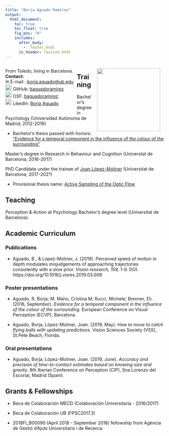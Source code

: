 ```yaml
---
title: "Borja Aguado Ramírez"
output:
  html_document:
    toc: true
    toc_float: true
    fig_pos: "H"
    includes:
      after_body: 
        - _footer.html
      in_header: favicon.html 
---
```


<style>
.column-left{
  float: left;
  width: 45%;
  text-align: left;
}
.column-center{
  display: inline-block;
  width: 10%;
  text-align: center;
}
.column-right{
  float: right;
  width: 45%;
  text-align: center;
}
</style>


<div class="column-left">
From Toledo, living in Barcelona.
<br>
<b>Contact:</b>
<br> &#x2709; E-mail : [borja.aguado@ub.edu](mailto:borja.aguado@ub.edu)
<br> <img src="images/github.png" width="20px"> GitHub: [baguadoramirez](https://github.com/baguadoramirez)
<br> <img src="images/OSF.png" width="20px"> OSF: [baguadoramirez](https://osf.io/tj628/)
<br> <img src="images/linkedin.png" width="20px"> LikedIn: [Borja Aguado](https://www.linkedin.com/in/borja-a-606a59119)
<!--<br> <img src="images/twitter.png" width="20px"> Twitter: [b_aguador](https://twitter.com/b_aguador)-->
<br>

</div>

<div class="column-center">

</div>

<div class="column-right">
<img src="images/id.png" width="200px">
</div>

<style>
  .col2 {
    columns: 2 200px;         /* number of columns and width in pixels*/
    -webkit-columns: 2 200px; /* chrome, safari */
    -moz-columns: 2 200px;    /* firefox */
  }
  .col3 {
    columns: 3 100px;
    -webkit-columns: 3 100px;
    -moz-columns: 3 100px;
  }
</style>

## Training
Bachelor's degree in Psychology (Universidad Autónoma de Madrid; 2012-2016)

  - Bachelor's thesis passed with honors: ["Evidence for a temporal component in the influence of the colour of the surrounding"](http://www.ub.edu/ecvp/poster-sessions)
  
Master's degree in Research in Behaviour and Cognition (Universtat de Barcelona; 2016-2017)

PhD Candidate under the trainee of [Joan López-Moliner](http://www.ub.edu/viscagroup/joan/) (Universitat de Barcelona; 2017-202?)

  - Provisional thesis name: <u> Active Sampling of the Optic Flow </u>

## Teaching

*Perception & Action* at Psychology Bachelor's degree level (Universitat de Barcelona). 

## Academic Curriculum
### Publications
- Aguado, B., & López-Moliner, J. (2019). Perceived speed of motion in depth modulates misjudgements of approaching trajectories consistently with a slow prior. *Vision research, 159, 1-9.* DOI: https://doi.org/10.1016/j.visres.2019.03.009

### Poster presentations
- Aguado, R, Borja; M. Maho, Cristina M; Rucci, Michele; Brenner, Eli. (2016, September). *Evidence for a temporal component in the influence of the colour of the surrounding.* European Conference on Visual Perception (ECVP), Barcelona.

- Aguado, Borja; López-Moliner, Joan. (2019, May). *How to move to catch flying balls with updating predictions.* Vision Sciences Society (VSS), St.Pete Beach, Florida.


### Oral presentations
- Aguado, Borja; López-Moliner, Joan. (2019, June). *Accuracy and precision of time-to-contact estimates based on knowing size and gravity.* 8th Iberian Conference on Perception  (CIP), Sna Lorenzo del Escorial, Madrid (Spain).


## Grants & Fellowships
- Beca de Colaboración MECD (Colaboración Universitaria - 2016/2017)

- Beca de Colaboración UB (FPSC2017.3)

- 2018FI_B00090 (April 2018 - September 2018) fellowship from Agència de Gestió d'Ajuts Universitaris i de Recerca. 

